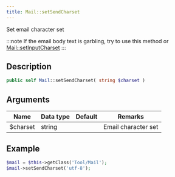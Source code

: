```yaml
---
title: Mail::setSendCharset
---
```


Set email character set

:::note
If the email body text is garbling, try to use this method or [Mail::setInputCharset](/docs/fegg/library/mail/methods/setinputcharset)
:::


## Description

```php
public self Mail::setSendCharset( string $charset )
```

## Arguments

| Name     | Data type | Default | Remarks             |
| -------- | --------- | ------- | ------------------- |
| $charset | string    |         | Email character set |


## Example

```php title="Controller"
$mail = $this->getClass('Tool/Mail');
$mail->setSendCharset('utf-8');
```
